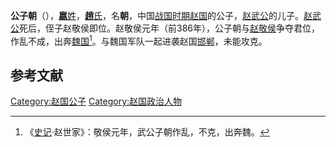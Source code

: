 {{模板:Infobox 先秦人物
|名称= 公子朝
|图像=
|图说=
|姓=嬴
|氏=赵
|名=朝
|字=
|别名=
|别字=
|谥号=
|时代=战国
|国家=[[赵国|赵]]
|身份=赵国公子
|出生=
|逝世=
|在位=
|父=[[赵武公|赵武公]]
|母=
|正妻=
|妾=
|子女=
|太子=
}}
'''公子朝'''（{{bd|？||？||catIdx=Z趙}}），[[嬴姓|'''嬴'''姓]]，[[趙氏|'''趙'''氏]]，名'''朝'''，中国[[战国时期|战国时期]][[赵国|赵国]]的公子，[[赵武公|赵武公]]的儿子。[[赵武公|赵武公]]死后，侄子赵敬侯即位。赵敬侯元年（前386年），公子朝与[[赵敬侯|赵敬侯]]争夺君位，作乱不成，出奔[[魏国|魏国]]<ref>《[[史记|史记]]·赵世家》：敬侯元年，武公子朝作乱，不克，出奔魏。</ref>。与魏国军队一起进袭赵国[[邯郸|邯郸]]，未能攻克。

==参考文献==
{{Reflist}}

[[Category:赵国公子|Category:赵国公子]]
[[Category:赵国政治人物|Category:赵国政治人物]]